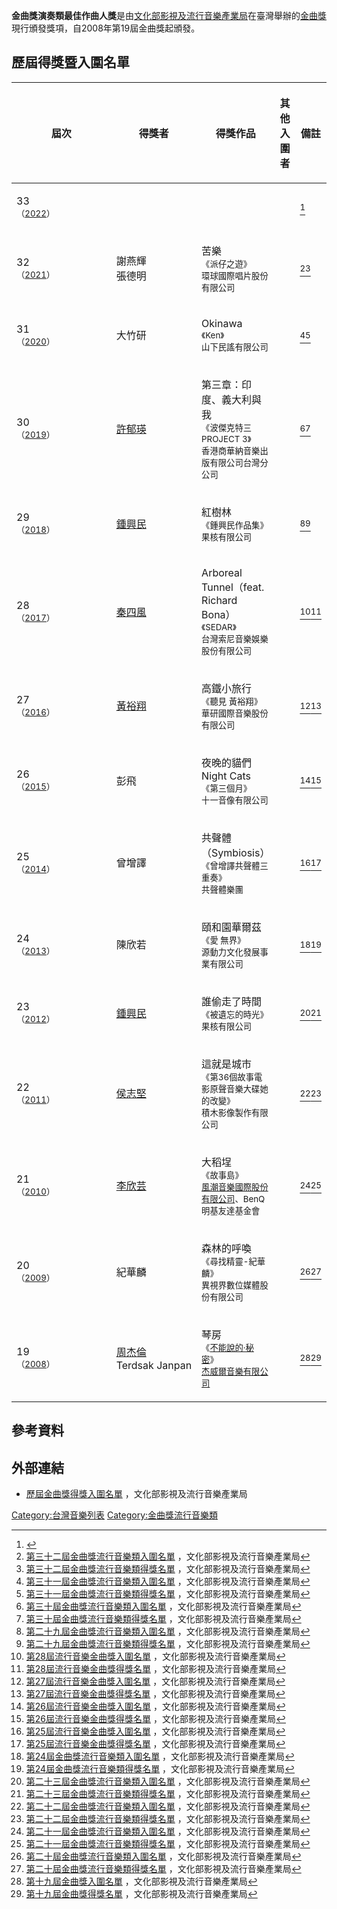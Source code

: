 {{Infobox award
| name           = 金曲獎演奏類最佳作曲人獎
| description    = 單曲之作曲人<ref>{{cite web|url=https://www.bamid.gov.tw/information_143_138192.html|title=第三十三屆金曲獎報名須知|website=文化部影視及流行音樂產業局|date=2021-11-08|access-date=2022-06-03}}</ref>
| presenter      = [[文化部影視及流行音樂產業局|文化部影視及流行音樂產業局]]
| country        = {{ROC-TW}}
| year           = 2008年
| holder         = 謝燕輝、張德明《苦樂》
| website        = {{URL|gma.tavis.tw}}
}}
'''金曲獎演奏類最佳作曲人獎'''是由[[文化部影視及流行音樂產業局|文化部影視及流行音樂產業局]]在臺灣舉辦的[[金曲獎|金曲獎]]現行頒發獎項，自2008年第19屆金曲獎起頒發。

==歷屆得獎暨入圍名單==
{| class="prettytable" cellpadding="5" style="width: 100%"
|- align=center bgcolor=lavender
!width=6%|屆次
!width=10%|得獎者
!width=24%|得獎作品
!width=56%|其他入圍者
!width=4%|備註
|-
|33<br /><small>（[[第33屆金曲獎|2022]]）</small>
|
|
|<small>{{plainlist|
*蘇逸哲／來踢館吧!（feat. Frank Gambale）《城市翦影 City Silhouette》／東城音樂製作有限公司
*邱立婷／安斯帕大街 Boulevard Anspach《交織的平行crossing parallel》／好有感覺音樂事業有限公司
*大竹研／Raga Shuddha Sarang 太陽の散步《Yü》／山下民謠有限公司
*Alan Kwan、Jordan Gheen、Matt Young／Pulse《Between Now and Never》／麥丁文化事業有限公司
*Yongheng Wu 武勇恆／On Starboard 星板《Hydro Canvas 海淀》／街聲股份有限公司
}}</small>
|<ref>{{cite web|url=https://mocfile.moc.gov.tw/FileConversion?filename=files/202205/b0687972-dd39-47dc-ba60-97ad445bf748.pdf&nfix=&name=%e7%ac%ac33%e5%b1%86%e9%87%91%e6%9b%b2%e7%8d%8e%e6%b5%81%e8%a1%8c%e9%9f%b3%e6%a8%82%e9%a1%9e%e5%85%a5%e5%9c%8d%e5%90%8d%e5%96%ae.pdf|title=第33屆金曲獎流行音樂類入圍名單|website=文化部影視及流行音樂產業局|date=2022-05-18|access-date=2022-06-03}}</ref>
|-style="background: #f6f6f6"
|32<br /><small>（[[第32屆金曲獎|2021]]）</small>
|謝燕輝<br />張德明
|苦樂<br /><small>《派仔之遊》<br />環球國際唱片股份有限公司</small>
|<small>{{plainlist|
*魯千千／行《行》／好有感覺音樂事業有限公司
*顧忠山／清晰《清晰》／環球國際唱片股份有限公司
*托比·麥／機械步伐《機械步伐》／環球國際唱片股份有限公司
*謝燕輝、張德明／大理人家《派仔之遊》／環球國際唱片股份有限公司
}}</small>
|<ref>[https://www.bamid.gov.tw/information_143_127410.html 第三十二屆金曲獎流行音樂類入圍名單] {{Wayback|url=https://www.bamid.gov.tw/information_143_127410.html |date=20210514193146 }}，文化部影視及流行音樂產業局</ref><ref>[https://www.bamid.gov.tw/information_176_136008.html 第三十二屆金曲獎流行音樂類得獎名單] {{Wayback|url=https://www.bamid.gov.tw/information_176_136008.html |date=20210823021454 }}，文化部影視及流行音樂產業局</ref>
|-
|31<br /><small>（[[第31屆金曲獎|2020]]）
|大竹研
|Okinawa<br><small>《Ken》<br>山下民謠有限公司
|<small>{{plainlist|
*關家傑／When Will I See You Again?《Petrichor》／麥丁文化事業有限公司
*非／密閉空間／非／密閉空間《Flow, Gesture, and Spaces》／派樂黛唱片有限公司
*[[鍾興民|鍾興民]]／開山《鍾興民作品集 Initial Value》／果核有限公司
*蘇聖育／Ciao Bella《Ciao Bella》／好有感覺音樂事業有限公司
}}</small>
|<ref>[https://mocfile.moc.gov.tw/FileConversion?filename=files/202009/87da2a68-0d74-4b6c-8c83-cbc50e55433a.pdf&nfix=&name=%e7%ac%ac31%e5%b1%86%e9%87%91%e6%9b%b2%e7%8d%8e%e6%b5%81%e8%a1%8c%e9%9f%b3%e6%a8%82%e9%a1%9e%e5%85%a5%e5%9c%8d%e5%90%8d%e5%96%ae.pdf 第三十一屆金曲獎流行音樂類入圍名單] {{Wayback|url=https://mocfile.moc.gov.tw/FileConversion?filename=files%2F202009%2F87da2a68-0d74-4b6c-8c83-cbc50e55433a.pdf&nfix=&name=%E7%AC%AC31%E5%B1%86%E9%87%91%E6%9B%B2%E7%8D%8E%E6%B5%81%E8%A1%8C%E9%9F%B3%E6%A8%82%E9%A1%9E%E5%85%A5%E5%9C%8D%E5%90%8D%E5%96%AE.pdf |date=20210909191508 }}，文化部影視及流行音樂產業局</ref><ref>[https://www.bamid.gov.tw/information_143_118292.html 第三十一屆金曲獎流行音樂類得獎名單] {{Wayback|url=https://www.bamid.gov.tw/information_143_118292.html |date=20210222175419 }}，文化部影視及流行音樂產業局</ref>
|-style="background: #f6f6f6"
|30<br /><small>（[[第30屆金曲獎|2019]]）
|[[許郁瑛|許郁瑛]]
|第三章：印度、義大利與我<br><small>《波傑克特三 PROJECT 3》<br>香港商華納音樂出版有限公司台灣分公司
|<small>{{plainlist|
*早川徹／Sneezer（feat. Minyen Hsieh）《Lines & Stains》／山下民謠有限公司
*王希文／選擇《<引爆點>電影配樂原聲帶》／瘋戲樂有限公司
*蘇郁涵／大旅程《城市型動物》／碩果音樂工作室
*羅寧／窗外《光與影的邂逅》／環球國際唱片股份有限公司
}}</small>
|<ref>[https://www.bamid.gov.tw/information_143_99041.html 第三十屆金曲獎流行音樂類入圍名單] {{Wayback|url=https://www.bamid.gov.tw/information_143_99041.html |date=20210203105908 }}，文化部影視及流行音樂產業局</ref><ref>[https://www.bamid.gov.tw/information_143_100236.html 第三十屆金曲獎流行音樂類得獎名單] {{Wayback|url=https://www.bamid.gov.tw/information_143_100236.html |date=20190817171836 }}，文化部影視及流行音樂產業局</ref>
|-
|29<br /><small>（[[第29屆金曲獎|2018]]）
|[[鍾興民|鍾興民]]
|紅樹林<br><small>《鍾興民作品集》<br>果核有限公司
|<small>{{plainlist|
*[[呂聖斐|呂聖斐]]／Swimming in the Green（綠色潛泳）《無限融合樂團 8》／威幅音樂有限公司
*蘇子茵／Passenger《蘇子茵》／斯波克藝術有限公司
*[[許郁瑛|許郁瑛]]／Catching THE Monk《happened, happening》／和諧滙聚股份有限公司
*錢威良／底格里斯河上的星月（The Crescent upon the Tigris）《波斯驛站》／安玓音服文化有限公司
}}</small>
|<ref>[https://www.bamid.gov.tw/information_176_86865.html 第二十九屆金曲獎流行音樂類入圍名單] {{Wayback|url=https://www.bamid.gov.tw/information_176_86865.html |date=20190929202655 }}，文化部影視及流行音樂產業局</ref><ref>[https://www.bamid.gov.tw/information_176_87132.html 第二十九屆金曲獎流行音樂類得獎名單] {{Wayback|url=https://www.bamid.gov.tw/information_176_87132.html |date=20190929202651 }}，文化部影視及流行音樂產業局</ref>
|-style="background: #f6f6f6"
|28<br /><small>（[[第28屆金曲獎|2017]]）
|[[秦四風|秦四風]]
|Arboreal Tunnel（feat. Richard Bona）<br /><small>《SEDAR》<br />台灣索尼音樂娛樂股份有限公司
|<small>{{plainlist|
*[[李欣芸|李欣芸]]／台北行板《心情電影院》／李欣芸音樂製作有限公司
*Martin "Musa" Musaubach／ALL KINDS OF GOOD《ALL KINDS OF GOOD》／十一音像有限公司（十一音樂）
*陳思銘／Fade to Blue 藍。掉《藍。掉》／大大樹音樂圖像有限公司
*曾增譯／Call It Anything《Kind of True》／福爾摩沙任務爵士樂團
}}</small>
|<ref>[https://www.bamid.gov.tw/information_176_64148.html 第28屆流行音樂金曲獎入圍名單] {{Wayback|url=https://www.bamid.gov.tw/information_176_64148.html |date=20180220033327 }}，文化部影視及流行音樂產業局</ref><ref>[https://www.bamid.gov.tw/information_176_66835.html 第28屆流行音樂金曲獎得獎名單] {{Wayback|url=https://www.bamid.gov.tw/information_176_66835.html |date=20191001224221 }}，文化部影視及流行音樂產業局</ref>
|-
|27<br /><small>（[[第27屆金曲獎|2016]]）
|[[黃裕翔|黃裕翔]]
|高鐵小旅行<br><small>《聽見 黃裕翔》<br>華研國際音樂股份有限公司
|<small>{{plainlist|
*楊曉恩／Simple Life《Simple Life》／安玓音服文化有限公司
*[[黃裕翔|黃裕翔]]／聽見風《聽見 黃裕翔》／華研國際音樂股份有限公司
*張宜蓁／瑚姬舞《刺客聶隱娘電影原聲專輯》／相信音樂國際股份有限公司
*[[李欣芸|李欣芸]]／海上情書 Love Letter Over the Sea《李欣芸與陳瑞斌的海上情書》／李欣芸音樂製作有限公司
}}</small>
|<ref>[https://www.bamid.gov.tw/information_176_64145.html 第27屆流行音樂金曲獎入圍名單] {{Wayback|url=https://www.bamid.gov.tw/information_176_64145.html |date=20191001224224 }}，文化部影視及流行音樂產業局</ref><ref>[https://www.bamid.gov.tw/information_176_64146.html 第27屆流行音樂金曲獎得獎名單] {{Wayback|url=https://www.bamid.gov.tw/information_176_64146.html |date=20180820174107 }}，文化部影視及流行音樂產業局</ref>
|-style="background: #f6f6f6"
|26<br /><small>（[[第26屆金曲獎|2015]]）
|彭飛
|夜晚的貓們 Night Cats<br><small>《第三個月》<br>十一音像有限公司
|<small>{{plainlist|
*黃偉駿／Let's Play《玩弦四度》／玩弦四度
*門田英司／Dolphin Island《THE FLOW》／顏社企業有限公司
*徐崇育／A New One《Homeland》／稚庭企業股份有限公司
*[[陳建年_(歌手)|陳建年]]／餘生《餘生-賽德克 巴萊 電影原聲帶》／角頭文化事業股份有限公司
}}</small>
|<ref>[https://www.bamid.gov.tw/information_176_64143.html 第26屆流行音樂金曲獎入圍名單] {{Wayback|url=https://www.bamid.gov.tw/information_176_64143.html |date=20191001224233 }}，文化部影視及流行音樂產業局</ref><ref>[https://www.bamid.gov.tw/information_176_64144.html 第26屆流行音樂金曲獎得獎名單] {{Wayback|url=https://www.bamid.gov.tw/information_176_64144.html |date=20191001224227 }}，文化部影視及流行音樂產業局</ref>
|-
|25<br /><small>（[[第25屆金曲獎|2014]]）
| 曾增譯
|共聲體（Symbiosis）<br /><small>《曾增譯共聲體三重奏》<br />共聲體樂團
|<small>{{plainlist|
*余昶賢／大稻晚霞（Sunset On an Old City）《序曲。聽。見》／馬拉音樂股份有限公司
*顧忠山／起鬨者（The Insigator）《浮》／十一音像有限公司
*何國-{杰}-／生命。樂章（Abundance of Life）《《看見台灣》電影原聲帶》／台灣阿布電影股份有限公司
*保卜（Baobu Badulu）／狼煙（Signal Fire）《我愛台坂（I Love Taiban）》／李欣芸音樂工作室
}}</small>
|<ref>[https://www.bamid.gov.tw/information_176_64083.html 第25屆流行音樂金曲獎入圍名單] {{Wayback|url=https://www.bamid.gov.tw/information_176_64083.html |date=20190929195822 }}，文化部影視及流行音樂產業局</ref><ref>[https://www.bamid.gov.tw/information_176_64084.html 第25屆流行音樂金曲獎得獎名單] {{Wayback|url=https://www.bamid.gov.tw/information_176_64084.html |date=20190929195823 }}，文化部影視及流行音樂產業局</ref>
|-style="background: #f6f6f6"
|24<br /><small>（[[第24屆金曲獎|2013]]）
| 陳欣若
|頤和園華爾茲<br /><small>《愛 無界》<br />源動力文化發展事業有限公司
|<small>{{plainlist|
*蘇郁涵／Flying Alone《孤獨飛行》／映象國際多媒體股份有限公司
*[[呂聖斐|呂聖斐]]／Love Lemonade 愛的檸檬水《無限融合樂團 3》／威幅音樂有限公司
*[[鍾興民|鍾興民]]／武林秘笈《鍾興民作品集-飲食男女II 原聲帶》／果核有限公司
*Daniel Ho／吹過島嶼的風《吹過島嶼的風》／風潮音樂國際股份有限公司
}}</small>
|<ref>[https://www.bamid.gov.tw/information_176_64140.html 第24屆金曲獎流行音樂類入圍名單] {{Wayback|url=https://www.bamid.gov.tw/information_176_64140.html |date=20190929194049 }}，文化部影視及流行音樂產業局</ref><ref>[https://www.bamid.gov.tw/information_176_64142.html 第24屆金曲獎流行音樂類得獎名單] {{Wayback|url=https://www.bamid.gov.tw/information_176_64142.html |date=20190929194050 }}，文化部影視及流行音樂產業局</ref>
|-
|23<br /><small>（[[第23屆金曲獎|2012]]）
| [[鍾興民|鍾興民]]
|誰偷走了時間<br /><small>《被遺忘的時光》<br />果核有限公司
|<small>{{plainlist|
*王希文／男孩翻滾吧《[[翻滾吧！阿信|翻滾吧阿信]]電影配樂原聲帶》／牽猴子整合行銷股份有限公司
*何國-{杰}-／相遇彩虹橋《[[賽德克·巴萊|賽德克·巴萊]]》／[[豐華唱片|豐華唱片股份有限公司]]
*侯勇光／靈魂的空間《反光体》／李欣芸音樂工作室
*侯勇光／悲而不傷的旅人《反光体》／李欣芸音樂工作室
}}</small>
|<ref>[https://www.bamid.gov.tw/information_176_64136.html 第二十三屆金曲獎流行音樂類入圍名單] {{Wayback|url=https://www.bamid.gov.tw/information_176_64136.html |date=20190929192749 }}，文化部影視及流行音樂產業局</ref><ref>[https://www.bamid.gov.tw/information_176_64138.html 第二十三屆金曲獎流行音樂類得獎名單] {{Wayback|url=https://www.bamid.gov.tw/information_176_64138.html |date=20190929192749 }}，文化部影視及流行音樂產業局</ref>
|-style="background: #f6f6f6"
|22<br /><small>（[[第22屆金曲獎|2011]]）
| [[侯志堅|侯志堅]]
|這就是城市<br /><small>《第36個故事電影原聲音樂大碟她的改變》<br />積木影像製作有限公司
|<small>{{plainlist|
*[[呂聖斐|呂聖斐]]／Timeless Fusion Party 無限融合黨歌《無限融合黨TIMELESS FUSION PARTY》／威幅音樂有限公司
*董運昌／日安 波斯菊《日安。波斯菊 Bonjour , COSMOS》／[[風潮音樂|風潮音樂國際股份有限公司]]
*董運昌／微笑的風《日安。波斯菊 Bonjour , COSMOS》／[[風潮音樂|風潮音樂國際股份有限公司]]
*[[雷光夏|雷光夏]]／朵兒咖啡館（序曲）《第36個故事電影原聲音樂大碟她的改變》／積木影像製作有限公司
}}</small>
|<ref>[https://www.bamid.gov.tw/information_176_64132.html 第二十二屆金曲獎流行音樂類入圍名單] {{Wayback|url=https://www.bamid.gov.tw/information_176_64132.html |date=20190929192322 }}，文化部影視及流行音樂產業局</ref><ref>[https://www.bamid.gov.tw/information_176_64134.html 第二十二屆金曲獎流行音樂類得獎名單] {{Wayback|url=https://www.bamid.gov.tw/information_176_64134.html |date=20190929192322 }}，文化部影視及流行音樂產業局</ref>
|-
|21<br /><small>（[[第21屆金曲獎|2010]]）
| [[李欣芸|李欣芸]]
|大稻埕<br /><small>《故事島》<br />[[風潮音樂|風潮音樂國際股份有限公司]]、BenQ明基友達基金會
|<small>{{plainlist|
*[[陳建騏|陳建騏]]／彩虹市場《帶我去遠方 電影原聲帶》／[[亞神音樂|亞神音樂娛樂股份有限公司]]
*劉聖賢／午後片刻寧靜的里昂《艾絲梅拉達》／喜瑪拉雅音樂事業股份有限公司
*[[彭郁雯|彭郁雯]]／紙鳶 Paper Eagle／《紙鳶 Paper Eagle》／絲竹空爵士樂團
*董運昌／那不勒斯藍色夜《那不勒斯藍色夜》／[[風潮音樂|風潮音樂國際股份有限公司]]
}}</small>
|<ref>[https://www.bamid.gov.tw/information_176_64128.html 第二十一屆金曲獎流行音樂類入圍名單] {{Wayback|url=https://www.bamid.gov.tw/information_176_64128.html |date=20190929192032 }}，文化部影視及流行音樂產業局</ref><ref>[https://www.bamid.gov.tw/information_176_64130.html 第二十一屆金曲獎流行音樂類得獎名單] {{Wayback|url=https://www.bamid.gov.tw/information_176_64130.html |date=20190929192035 }}，文化部影視及流行音樂產業局</ref>
|-style="background: #f6f6f6"
|20<br /><small>（[[第20屆金曲獎|2009]]）
| 紀華麟
|森林的呼喚<br /><small>《尋找精靈-紀華麟》<br />異視界數位媒體股份有限公司
|<small>{{plainlist|
*Kevin James 林凱文／TOKYO NIGHT《倒影 吳書齊爵士樂團》／[[華納國際音樂股份有限公司|華納國際音樂股份有限公司]]
*[[鍾興民|鍾興民]]／男孩與夏天《[[囧男孩|囧男孩]] 電影原聲帶》／[[亞神音樂|亞神音樂娛樂股份有限公司]]
*[[屠穎|屠穎]]／雪落三千院《屠穎【古都漫步】》／無非文化有限公司
}}</small>
|<ref>[https://www.bamid.gov.tw/information_176_64124.html 第二十屆金曲獎流行音樂類入圍名單] {{Wayback|url=https://www.bamid.gov.tw/information_176_64124.html |date=20190929191733 }}，文化部影視及流行音樂產業局</ref><ref>[https://www.bamid.gov.tw/information_176_64126.html 第二十屆金曲獎流行音樂類得獎名單] {{Wayback|url=https://www.bamid.gov.tw/information_176_64126.html |date=20190929191731 }}，文化部影視及流行音樂產業局</ref>
|-
|19<br /><small>（[[第19屆金曲獎|2008]]）
| [[周杰倫|周杰倫]]<br />Terdsak Janpan
|琴房<br /><small>《[[不能說的·秘密|不能說的·秘密]]》<br />[[杰威爾音樂|杰威爾音樂有限公司]]
|<small>{{plainlist|
*[[李欣芸|李欣芸]]／西伯利亞的風《鹿女 永恆的追尋》／肯園國際股份有限公司
*阮丹青／陽光海岸《陽光海岸》／典選音樂事業股份有限公司
*章世和／神鍠震九疆《霹靂開疆紀原聲帶》／無非文化有限公司
}}</small>
|<ref>[https://www.bamid.gov.tw/information_176_64121.html 第十九屆金曲獎入圍名單] {{Wayback|url=https://www.bamid.gov.tw/information_176_64121.html |date=20190929191236 }}，文化部影視及流行音樂產業局</ref><ref>[https://www.bamid.gov.tw/information_176_64122.html 第十九屆金曲獎得獎名單] {{Wayback|url=https://www.bamid.gov.tw/information_176_64122.html |date=20190929191236 }}，文化部影視及流行音樂產業局</ref>
|}

==參考資料==
{{Reflist|30em}}

==外部連結==
*[https://www.bamid.gov.tw/informationlist_176.html 歷屆金曲獎得獎入圍名單] {{Wayback|url=https://www.bamid.gov.tw/informationlist_176.html |date=20190722125107 }}，文化部影視及流行音樂產業局

{{金曲獎演奏類最佳作曲人獎}}
{{金曲獎}}

[[Category:台灣音樂列表|Category:台灣音樂列表]]
[[Category:金曲獎流行音樂類|Category:金曲獎流行音樂類]]